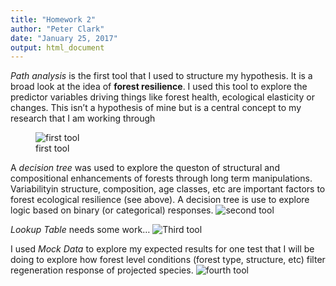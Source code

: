 ```yaml
---
title: "Homework 2"
author: "Peter Clark"
date: "January 25, 2017"
output: html_document
---
```


*Path analysis* is the first tool that I used to structure my hypothesis. It is a broad look at the idea of **forest resilience**. I used this tool to explore the predictor variables driving things like forest health, ecological elasticity or changes. This isn't a hypothesis of mine but is a central concept to my research that I am working through

![first tool](Path.jpg)


A *decision tree* was used to explore the queston of structural and compositional enhancements of forests through long term manipulations. Variabilityin structure, composition, age classes, etc are important factors to forest ecological resilience (see above). A decision tree is use to explore logic based on binary (or categorical) responses. 
![second tool](Decision Tree.jpg)

*Lookup Table* needs some work...
![Third tool](Lookup table.jpg)

I used *Mock Data* to explore my expected results for one test that I will be doing to explore how forest level conditions (forest type, structure, etc) filter regeneration response of projected species.
![fourth tool](Mock Data.jpg)
